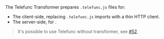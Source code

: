
The Telefunc Transformer prepares `.telefunc.js` files for:

- The client-side, replacing `.telefunc.js` imports with a thin HTTP client.
- The server-side, for <Link text="automatic TypeScript runtime validation" href="/shield#typescript" doNotInferSectionTitle={true} />.

> It's possible to use Telefunc without transformer, see [#52](https://github.com/brillout/telefunc/issues/52).
